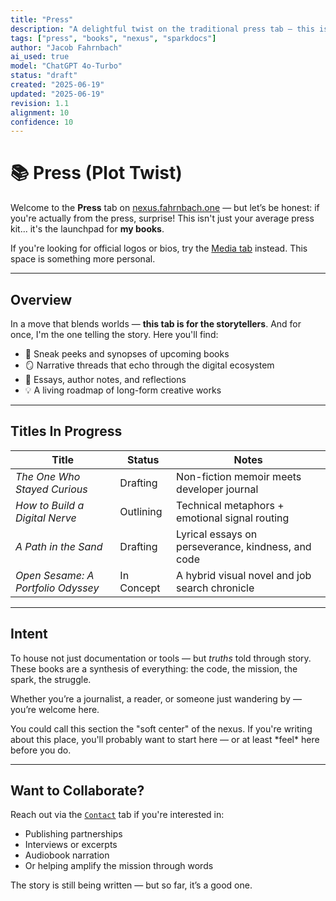 ```yaml
---
title: "Press"
description: "A delightful twist on the traditional press tab — this is where you'll find Jacob Fahrnbach's books, thoughts, and narrative arcs."
tags: ["press", "books", "nexus", "sparkdocs"]
author: "Jacob Fahrnbach"
ai_used: true
model: "ChatGPT 4o-Turbo"
status: "draft"
created: "2025-06-19"
updated: "2025-06-19"
revision: 1.1
alignment: 10
confidence: 10
---
```



# 📚 Press (Plot Twist)

Welcome to the **Press** tab on [nexus.fahrnbach.one](https://nexus.fahrnbach.one) — but let’s be honest: if you're actually from the press, surprise! This isn't just your average press kit... it's the launchpad for **my books**.

<Aside type="note">
  If you're looking for official logos or bios, try the <a href="/nexus/media">Media tab</a> instead. This space is something more personal.
</Aside>

---

## Overview

In a move that blends worlds — **this tab is for the storytellers**. And for once, I'm the one telling the story. Here you'll find:

- 📖 Sneak peeks and synopses of upcoming books
- 🪞 Narrative threads that echo through the digital ecosystem
- 💬 Essays, author notes, and reflections
- 💡 A living roadmap of long-form creative works

---

## Titles In Progress

| Title                          | Status          | Notes |
|--------------------------------|------------------|-------|
| *The One Who Stayed Curious*   | Drafting         | Non-fiction memoir meets developer journal |
| *How to Build a Digital Nerve* | Outlining        | Technical metaphors + emotional signal routing |
| *A Path in the Sand*           | Drafting         | Lyrical essays on perseverance, kindness, and code |
| *Open Sesame: A Portfolio Odyssey* | In Concept | A hybrid visual novel and job search chronicle |

---

## Intent

To house not just documentation or tools — but *truths* told through story. These books are a synthesis of everything: the code, the mission, the spark, the struggle.

Whether you’re a journalist, a reader, or someone just wandering by — you’re welcome here.

<Aside type="tip">
  You could call this section the "soft center" of the nexus. If you're writing about this place, you'll probably want to start here — or at least *feel* here before you do.
</Aside>

---

## Want to Collaborate?

Reach out via the [`Contact`](/nexus/contact) tab if you're interested in:

- Publishing partnerships
- Interviews or excerpts
- Audiobook narration
- Or helping amplify the mission through words

The story is still being written — but so far, it’s a good one.
